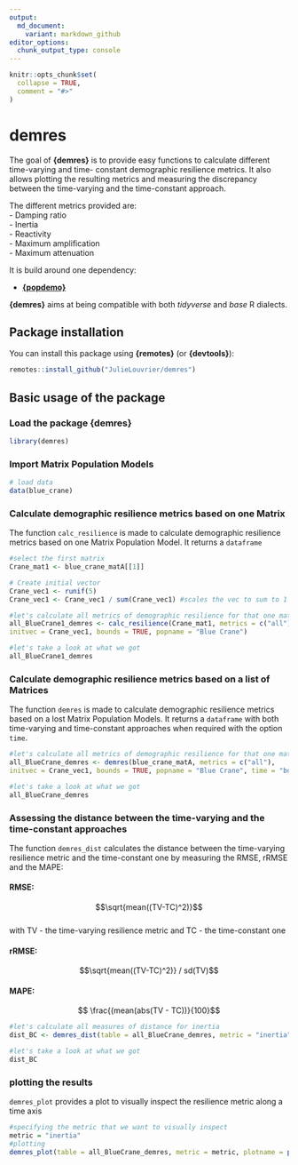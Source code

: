```yaml
---
output:
  md_document:
    variant: markdown_github
editor_options: 
  chunk_output_type: console
---
```


<!-- README.md is generated from README.Rmd. Please edit that file -->

```r
knitr::opts_chunk$set(
  collapse = TRUE,
  comment = "#>"
)
```

# demres

The goal of __{demres}__ is to provide easy functions to calculate different time-varying and time- constant demographic resilience metrics. It also allows plotting the resulting metrics and measuring the discrepancy between the time-varying and the time-constant approach. 

The different metrics provided are:   
- Damping ratio    
- Inertia  
- Reactivity   
- Maximum amplification   
- Maximum attenuation   

It is build around one dependency:

- [__{popdemo}__](https://github.com/r-lib/rlang)

__{demres}__ aims at being compatible with both _tidyverse_ and _base_ R dialects.

## Package installation

You can install this package using __{remotes}__ (or __{devtools}__):

```r
remotes::install_github("JulieLouvrier/demres")

```

## Basic usage of the package

### Load the package {demres}

```r
library(demres)
```

### Import Matrix Population Models 
```r
# load data
data(blue_crane)

```

### Calculate demographic resilience metrics based on one Matrix

The function `calc_resilience` is made to calculate demographic resilience metrics based on one Matrix Population Model. It returns a `dataframe`

```r
#select the first matrix 
Crane_mat1 <- blue_crane_matA[[1]]

# Create initial vector
Crane_vec1 <- runif(5)
Crane_vec1 <- Crane_vec1 / sum(Crane_vec1) #scales the vec to sum to 1

#let's calculate all metrics of demographic resilience for that one matrix with one initial vector
all_BlueCrane1_demres <- calc_resilience(Crane_mat1, metrics = c("all"),
initvec = Crane_vec1, bounds = TRUE, popname = "Blue Crane")

#let's take a look at what we got
all_BlueCrane1_demres

```


### Calculate demographic resilience metrics based on a list of Matrices

The function `demres` is made to calculate demographic resilience metrics based on a lost Matrix Population Models. It returns a `dataframe` with both time-varying and time-constant approaches when required with the option `time`.

```r
#let's calculate all metrics of demographic resilience for that one matrix with one initial vector
all_BlueCrane_demres <- demres(blue_crane_matA, metrics = c("all"),
initvec = Crane_vec1, bounds = TRUE, popname = "Blue Crane", time = "both")

#let's take a look at what we got
all_BlueCrane_demres
```

### Assessing the distance between the time-varying and the time-constant approaches

The function `demres_dist` calculates the distance between the time-varying resilience metric and the time-constant one by measuring the RMSE, rRMSE and the MAPE: 

#### RMSE: 
$$\sqrt{mean((TV-TC)^2)}$$   
with TV - the time-varying resilience metric and TC - the time-constant one

#### rRMSE: 
$$\sqrt{mean((TV-TC)^2)} / sd(TV)$$   

#### MAPE: 
$$ \frac{(mean(abs(TV - TC))}{100}$$ 

```r
#let's calculate all measures of distance for inertia
dist_BC <- demres_dist(table = all_BlueCrane_demres, metric = "inertia", measure = "all")

#let's take a look at what we got
dist_BC
```

### plotting the results

`demres_plot` provides a plot to visually inspect the resilience metric along a time axis

```r
#specifying the metric that we want to visually inspect
metric = "inertia"
#plotting
demres_plot(table = all_BlueCrane_demres, metric = metric, plotname = paste0(getwd(), "/plots/plot_demres_", metric, ".pdf"), RMSE = TRUE)

```
